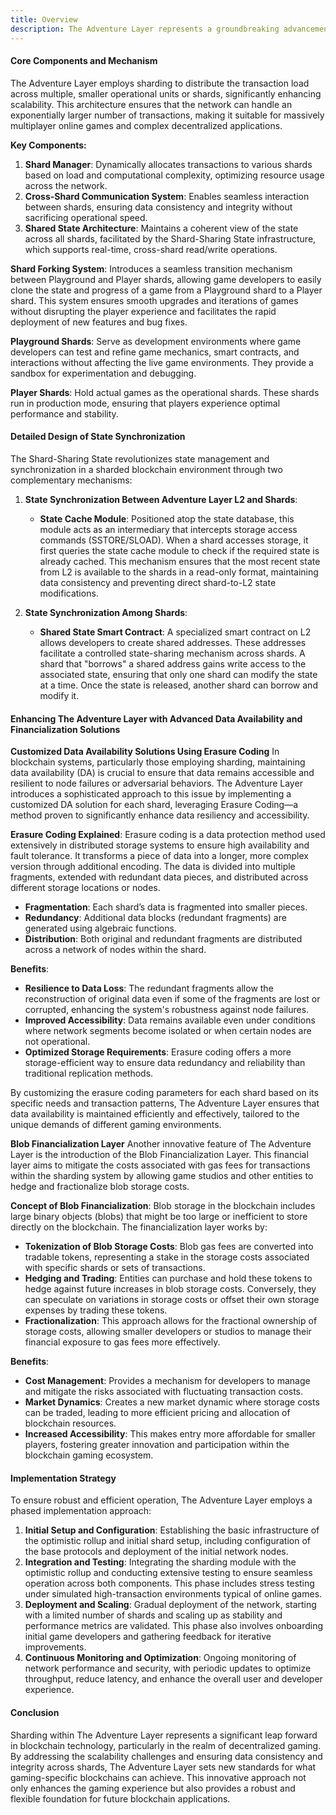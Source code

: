 ```yaml
---
title: Overview
description: The Adventure Layer represents a groundbreaking advancement in blockchain technology, specifically tailored to meet the demands of the rapidly growing web3 gaming industry. Traditional blockchain platforms often struggle with scalability and efficient transaction processing, especially in the context of fully onchain games (FOCGs). The Adventure Layer addresses these challenges by leveraging an Optimistic rollup framework combined with a sophisticated sharding architecture, known as the Shard-Sharing State. This innovative approach aims to provide a scalable, efficient, and secure gaming environment that maintains the principles of decentralization inherent to blockchain technology.
---
```


#### Core Components and Mechanism

The Adventure Layer employs sharding to distribute the transaction load across multiple, smaller operational units or shards, significantly enhancing scalability. This architecture ensures that the network can handle an exponentially larger number of transactions, making it suitable for massively multiplayer online games and complex decentralized applications.

**Key Components:**

1. **Shard Manager**: Dynamically allocates transactions to various shards based on load and computational complexity, optimizing resource usage across the network.
2. **Cross-Shard Communication System**: Enables seamless interaction between shards, ensuring data consistency and integrity without sacrificing operational speed.
3. **Shared State Architecture**: Maintains a coherent view of the state across all shards, facilitated by the Shard-Sharing State infrastructure, which supports real-time, cross-shard read/write operations.

**Shard Forking System**: Introduces a seamless transition mechanism between Playground and Player shards, allowing game developers to easily clone the state and progress of a game from a Playground shard to a Player shard. This system ensures smooth upgrades and iterations of games without disrupting the player experience and facilitates the rapid deployment of new features and bug fixes.

**Playground Shards**: Serve as development environments where game developers can test and refine game mechanics, smart contracts, and interactions without affecting the live game environments. They provide a sandbox for experimentation and debugging.

**Player Shards**: Hold actual games as the operational shards. These shards run in production mode, ensuring that players experience optimal performance and stability.

#### Detailed Design of State Synchronization

The Shard-Sharing State revolutionizes state management and synchronization in a sharded blockchain environment through two complementary mechanisms:

1. **State Synchronization Between Adventure Layer L2 and Shards**:
    
    - **State Cache Module**: Positioned atop the state database, this module acts as an intermediary that intercepts storage access commands (SSTORE/SLOAD). When a shard accesses storage, it first queries the state cache module to check if the required state is already cached. This mechanism ensures that the most recent state from L2 is available to the shards in a read-only format, maintaining data consistency and preventing direct shard-to-L2 state modifications.
2. **State Synchronization Among Shards**:
    
    - **Shared State Smart Contract**: A specialized smart contract on L2 allows developers to create shared addresses. These addresses facilitate a controlled state-sharing mechanism across shards. A shard that "borrows" a shared address gains write access to the associated state, ensuring that only one shard can modify the state at a time. Once the state is released, another shard can borrow and modify it.

#### Enhancing The Adventure Layer with Advanced Data Availability and Financialization Solutions

**Customized Data Availability Solutions Using Erasure Coding** In blockchain systems, particularly those employing sharding, maintaining data availability (DA) is crucial to ensure that data remains accessible and resilient to node failures or adversarial behaviors. The Adventure Layer introduces a sophisticated approach to this issue by implementing a customized DA solution for each shard, leveraging Erasure Coding—a method proven to significantly enhance data resiliency and accessibility.

**Erasure Coding Explained**: Erasure coding is a data protection method used extensively in distributed storage systems to ensure high availability and fault tolerance. It transforms a piece of data into a longer, more complex version through additional encoding. The data is divided into multiple fragments, extended with redundant data pieces, and distributed across different storage locations or nodes.

- **Fragmentation**: Each shard’s data is fragmented into smaller pieces.
- **Redundancy**: Additional data blocks (redundant fragments) are generated using algebraic functions.
- **Distribution**: Both original and redundant fragments are distributed across a network of nodes within the shard.

**Benefits**:

- **Resilience to Data Loss**: The redundant fragments allow the reconstruction of original data even if some of the fragments are lost or corrupted, enhancing the system's robustness against node failures.
- **Improved Accessibility**: Data remains available even under conditions where network segments become isolated or when certain nodes are not operational.
- **Optimized Storage Requirements**: Erasure coding offers a more storage-efficient way to ensure data redundancy and reliability than traditional replication methods.

By customizing the erasure coding parameters for each shard based on its specific needs and transaction patterns, The Adventure Layer ensures that data availability is maintained efficiently and effectively, tailored to the unique demands of different gaming environments.

**Blob Financialization Layer** Another innovative feature of The Adventure Layer is the introduction of the Blob Financialization Layer. This financial layer aims to mitigate the costs associated with gas fees for transactions within the sharding system by allowing game studios and other entities to hedge and fractionalize blob storage costs.

**Concept of Blob Financialization**: Blob storage in the blockchain includes large binary objects (blobs) that might be too large or inefficient to store directly on the blockchain. The financialization layer works by:

- **Tokenization of Blob Storage Costs**: Blob gas fees are converted into tradable tokens, representing a stake in the storage costs associated with specific shards or sets of transactions.
- **Hedging and Trading**: Entities can purchase and hold these tokens to hedge against future increases in blob storage costs. Conversely, they can speculate on variations in storage costs or offset their own storage expenses by trading these tokens.
- **Fractionalization**: This approach allows for the fractional ownership of storage costs, allowing smaller developers or studios to manage their financial exposure to gas fees more effectively.

**Benefits**:

- **Cost Management**: Provides a mechanism for developers to manage and mitigate the risks associated with fluctuating transaction costs.
- **Market Dynamics**: Creates a new market dynamic where storage costs can be traded, leading to more efficient pricing and allocation of blockchain resources.
- **Increased Accessibility**: This makes entry more affordable for smaller players, fostering greater innovation and participation within the blockchain gaming ecosystem.

#### Implementation Strategy

To ensure robust and efficient operation, The Adventure Layer employs a phased implementation approach:

1. **Initial Setup and Configuration**: Establishing the basic infrastructure of the optimistic rollup and initial shard setup, including configuration of the base protocols and deployment of the initial network nodes.
2. **Integration and Testing**: Integrating the sharding module with the optimistic rollup and conducting extensive testing to ensure seamless operation across both components. This phase includes stress testing under simulated high-transaction environments typical of online games.
3. **Deployment and Scaling**: Gradual deployment of the network, starting with a limited number of shards and scaling up as stability and performance metrics are validated. This phase also involves onboarding initial game developers and gathering feedback for iterative improvements.
4. **Continuous Monitoring and Optimization**: Ongoing monitoring of network performance and security, with periodic updates to optimize throughput, reduce latency, and enhance the overall user and developer experience.

#### Conclusion

Sharding within The Adventure Layer represents a significant leap forward in blockchain technology, particularly in the realm of decentralized gaming. By addressing the scalability challenges and ensuring data consistency and integrity across shards, The Adventure Layer sets new standards for what gaming-specific blockchains can achieve. This innovative approach not only enhances the gaming experience but also provides a robust and flexible foundation for future blockchain applications.